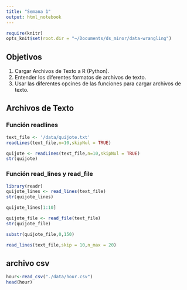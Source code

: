 ```yaml
---
title: "Semana 1"
output: html_notebook
---
```


```r
require(knitr)
opts_knit$set(root.dir = "~/Documents/ds_minor/data-wrangling")
```



## Objetivos

1. Cargar Archivos de Texto a R (Python).
2. Entender los diferentes formatos de archivos de texto.
3. Usar las diferentes opcines de las funciones para cargar archivos de texto.

## Archivos de Texto

### Función readlines

```r
text_file <- '/data/quijote.txt'
readLines(text_file,n=10,skipNul = TRUE)
```


```r
quijote <- readLines(text_file,n=10,skipNul = TRUE)
str(quijote)
```




### Función read_lines y read_file
```r
library(readr)
quijote_lines <- read_lines(text_file)
str(quijote_lines)
```

```r
quijote_lines[1:10]
```


```r
quijote_file <- read_file(text_file) 
str(quijote_file)
```

```r
substr(quijote_file,0,150)
```


```r
read_lines(text_file,skip = 10,n_max = 20)
```

## archivo csv 


```r
hour<-read_csv("./data/hour.csv")
head(hour)
```




